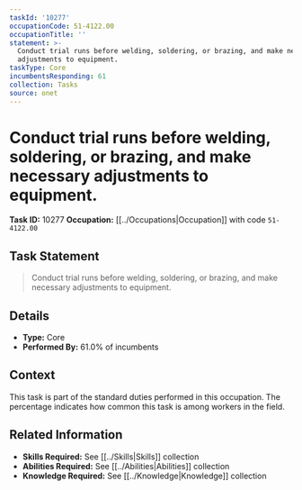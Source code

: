 ```yaml
---
taskId: '10277'
occupationCode: 51-4122.00
occupationTitle: ''
statement: >-
  Conduct trial runs before welding, soldering, or brazing, and make necessary
  adjustments to equipment.
taskType: Core
incumbentsResponding: 61
collection: Tasks
source: onet
---
```

# Conduct trial runs before welding, soldering, or brazing, and make necessary adjustments to equipment.

**Task ID:** 10277
**Occupation:** [[../Occupations|Occupation]] with code `51-4122.00`

## Task Statement

> Conduct trial runs before welding, soldering, or brazing, and make necessary adjustments to equipment.

## Details

- **Type:** Core
- **Performed By:** 61.0% of incumbents

## Context

This task is part of the standard duties performed in this occupation. The percentage indicates how common this task is among workers in the field.

## Related Information

- **Skills Required:** See [[../Skills|Skills]] collection
- **Abilities Required:** See [[../Abilities|Abilities]] collection
- **Knowledge Required:** See [[../Knowledge|Knowledge]] collection
